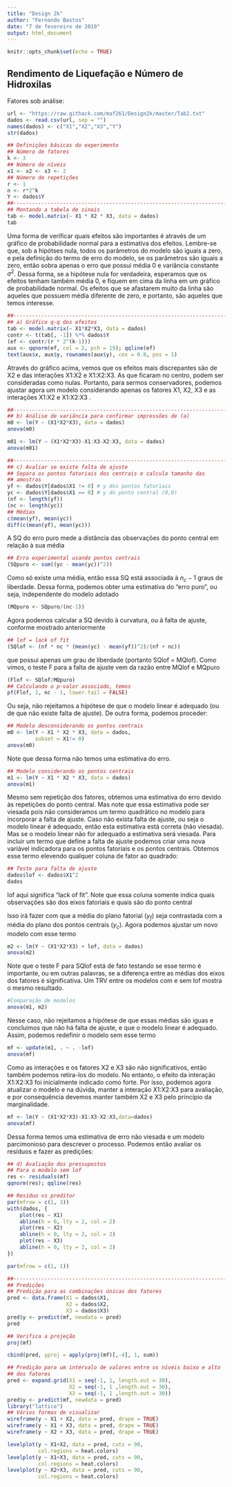 ```yaml
---
title: "Design 2k"
author: "Fernando Bastos"
date: "7 de fevereiro de 2019"
output: html_document
---
```


```r
knitr::opts_chunk$set(echo = TRUE)
```

## Rendimento de Liquefação e Número de Hidroxilas

Fatores sob análise:

\begin{array}{cccc}
\hline
&&Níveis&&\\
\hline
Fatores                      &    -1&  0 	&  1 \\
 	  \hline
\textrm{X1: catalyst amount (C)}      &   2\%	& 5\% & 7\% \\
\textrm{X2: time of reaction (t)}     &   0.5h	& 1h 	    & 1.5h \\
\textrm{X3: ratio biomass/solvent (R)}&   2:1	& 3.5:1 	& 5:1 \\
 	  \hline
\end{array}

```r
url <- "https://raw.githack.com/maf261/Design2k/master/Tab2.txt"
dados <- read.csv(url, sep = "")
names(dados) <- c("X1","X2","X3","Y")
str(dados)
```

```r
## Definições básicas do experimento
## Número de fatores
k <- 3
## Número de níveis
x1 <- x2 <- x3 <- 2
## Número de repetições
r <- 1
n <- r*2^k
Y <- dados$Y
##----------------------------------------------------------------------
## Montando a tabela de sinais
tab <- model.matrix(~ X1 * X2 * X3, data = dados)
tab
```

Uma forma de verificar quais efeitos são importantes é através de um gráfico de probabilidade normal para a estimativa dos efeitos. Lembre-se que, sob a hipótses nula, todos os parâmetros do modelo são iguais a zero, e pela definição do termo de erro do modelo, se os parâmetros são iguais a zero, então sobra apenas o erro que possui média 0 e variância constante $\sigma^2$. Dessa forma, se a hipótese nula for verdadeira, esperamos que os efeitos tenham também média 0, e fiquem em cima da linha em um gráfico de probabilidade normal. Os efeitos que se afastarem muito da linha são aqueles que possuem média diferente de zero, e portanto, são aqueles que temos interesse.

```r
##----------------------------------------------------------------------
## a) Gráfico q-q dos efeitos
tab <- model.matrix(~ X1*X2*X3, data = dados)
contr <- t(tab[, -1]) %*% dados$Y
(ef <- contr/(r * 2^(k-1)))
aux <- qqnorm(ef, col = 2, pch = 19); qqline(ef)
text(aux$x, aux$y, rownames(aux$y), cex = 0.8, pos = 1)
```

Através do gráfico acima, vemos que os efeitos mais discrepantes são de X2 e das interações X1:X2 e X1:X2:X3. As que ficaram no centro, podem ser consideradas como nulas. Portanto, para sermos conservadores, podemos ajustar agora um modelo considerando apenas os fatores X1, X2, X3 e as interações X1:X2 e X1:X2:X3 .

```r
##----------------------------------------------------------------------
## b) Análise de variância para confirmar impressões de (a)
m0 <- lm(Y ~ (X1*X2*X3), data = dados)
anova(m0)
```

```r
m01 <- lm(Y ~ (X1*X2*X3)-X1:X3-X2:X3, data = dados)
anova(m01)
```


```r
##----------------------------------------------------------------------
## c) Avaliar se existe falta de ajuste
## Separa os pontos fatoriais dos centrais e calcula tamanho das
## amostras
yf <- dados$Y[dados$X1 != 0] # y dos pontos fatoriais
yc <- dados$Y[dados$X1 == 0] # y do ponto central (0,0)
(nf <- length(yf))
(nc <- length(yc))
## Médias
c(mean(yf), mean(yc))
diff(c(mean(yf), mean(yc)))
```

A SQ do erro puro mede a distância das observações do ponto central em relação à sua média
```r
## Erro experimental usando pontos centrais
(SQpuro <- sum((yc - mean(yc))^2))
```

Como só existe uma média, então essa SQ está associada à $n_c−1$ graus de liberdade. Dessa forma, podemos obter uma estimativa do “erro puro”, ou seja, independente do modelo adotado

```r
(MQpuro <- SQpuro/(nc-1))
```

Agora podemos calcular a SQ devido à curvatura, ou à falta de ajuste, conforme mostrado anteriormente

```r
## lof = lack of fit
(SQlof <- (nf * nc * (mean(yc) - mean(yf))^2)/(nf + nc))
```

que possui apenas um grau de liberdade (portanto SQlof = MQlof). Como vimos, o teste F para a falta de ajuste vem da razão entre MQlof e MQpuro

```r
(Flof <- SQlof/MQpuro)
## Calculando o p-valor associado, temos
pf(Flof, 1, nc - 1, lower.tail = FALSE)
```

Ou seja, não rejeitamos a hipótese de que o modelo linear é adequado (ou de que não existe falta de ajuste). De outra forma, podemos proceder:

```r
## Modelo desconsiderando os pontos centrais
m0 <- lm(Y ~ X1 * X2 * X3, data = dados,
         subset = X1!= 0)
anova(m0)
```

Note que dessa forma não temos uma estimativa do erro.

```r
## Modelo considerando os pontos centrais
m1 <- lm(Y ~ X1 * X2 * X3, data = dados)
anova(m1)
```

Mesmo sem repetição dos fatores, obtemos uma estimativa do erro devido às repetições do ponto central. Mas note que essa estimativa pode ser viesada pois não consideramos um termo quadrático no modelo para incorporar a falta de ajuste. Caso não exista falta de ajuste, ou seja o modelo linear é adequado, então esta estimativa está correta (não viesada). Mas se o modelo linear não for adequado a estimativa será viesada. Para incluir um termo que define a falta de ajuste podemos criar uma nova variável indicadora para os pontos fatoriais e os pontos centrais. Obtemos esse termo elevendo qualquer coluna de fator ao quadrado:

```r
## Teste para falta de ajuste
dados$lof <- dados$X1^2
dados
```

lof aqui significa “lack of fit”. Note que essa coluna somente indica quais observações são dos eixos fatoriais e quais são do ponto central

Isso irá fazer com que a média do plano fatorial $({y}_f)$ seja contrastada com a média do plano dos pontos centrais $({y}_c).$ Agora podemos ajustar um novo modelo com esse termo

```r
m2 <- lm(Y ~ (X1*X2*X3) + lof, data = dados)
anova(m2)
```

Note que o teste F para SQlof está de fato testando se esse termo é importante, ou em outras palavras, se a diferença entre as médias dos eixos dos fatores é significativa. Um TRV entre os modelos com e sem lof mostra o mesmo resultado.

```r
#Comparação de modelos
anova(m1, m2)
```

Nesse caso, não rejeitamos a hipótese de que essas médias são iguas e concluimos que não há falta de ajuste, e que o modelo linear é adequado. Assim, podemos redefinir o modelo sem esse termo

```r
mf <- update(m1, . ~ . -lof)
anova(mf)
```

Como as interações e os fatores X2 e X3 são não significativos, então também podemos retira-los do modelo. No entanto, o efeito da interação X1:X2:X3 foi inicialmente indicado como forte. Por isso, podemos agora atualizar o modelo e na dúvida, manter a interação X1:X2:X3 para avaliação, e por consequência devemos manter também X2 e X3 pelo princípio da marginalidade.

```r
mf <- lm(Y ~ (X1*X2*X3)-X1:X3-X2:X3,data=dados)
anova(mf)
```

Dessa forma temos uma estimativa de erro não viesada e um modelo parcimonioso para descrever o processo. Podemos então avaliar os resíduos e fazer as predições:

```r
## d) Avaliação dos pressupostos
## Para o modelo sem lof
res <- residuals(mf)
qqnorm(res); qqline(res)
```

```r
## Resíduo vs preditor
par(mfrow = c(1, 3))
with(dados, {
    plot(res ~ X1)
    abline(h = 0, lty = 2, col = 2)
    plot(res ~ X2)
    abline(h = 0, lty = 2, col = 2)
    plot(res ~ X3)
    abline(h = 0, lty = 2, col = 2)
})
```

```r
par(mfrow = c(1, 1))

##----------------------------------------------------------------------
## Predições
## Predição para as combinações únicas dos fatores
pred <- data.frame(X1 = dados$X1,
                   X2 = dados$X2,
                   X3 = dados$X3)
pred$y <- predict(mf, newdata = pred)
pred
```

```r
## Verifica a projeção
proj(mf)
```

```r
cbind(pred, yproj = apply(proj(mf)[,-4], 1, sum))
```

```r
## Predição para um intervalo de valores entre os níveis baixo e alto
## dos fatores
pred <- expand.grid(X1 = seq(-1, 1, length.out = 30),
                    X2 = seq(-1, 1 ,length.out = 30),
                    X3 = seq(-1, 1 ,length.out = 30))
pred$y <- predict(mf, newdata = pred)
library("lattice")
## Vários formas de visualizar
wireframe(y ~ X1 + X2, data = pred, drape = TRUE)
wireframe(y ~ X1 + X3, data = pred, drape = TRUE)
wireframe(y ~ X2 + X3, data = pred, drape = TRUE)
```

```r
levelplot(y ~ X1+X2, data = pred, cuts = 90,
          col.regions = heat.colors)
levelplot(y ~ X1+X3, data = pred, cuts = 90,
          col.regions = heat.colors)
levelplot(y ~ X2+X3, data = pred, cuts = 90,
          col.regions = heat.colors)
```

